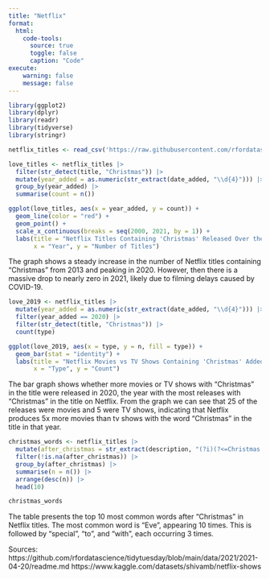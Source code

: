 ```yaml
---
title: "Netflix"
format:
  html: 
    code-tools:
      source: true
      toggle: false
      caption: "Code"
execute:
    warning: false
    message: false
---
```


```r
library(ggplot2)
library(dplyr)
library(readr)
library(tidyverse)
library(stringr)

netflix_titles <- read_csv('https://raw.githubusercontent.com/rfordatascience/tidytuesday/main/data/2021/2021-04-20/netflix_titles.csv')

love_titles <- netflix_titles |>
  filter(str_detect(title, "Christmas")) |>
  mutate(year_added = as.numeric(str_extract(date_added, "\\d{4}"))) |>
  group_by(year_added) |>
  summarise(count = n())

ggplot(love_titles, aes(x = year_added, y = count)) +
  geom_line(color = "red") +
  geom_point() +
  scale_x_continuous(breaks = seq(2000, 2021, by = 1)) +
  labs(title = "Netflix Titles Containing 'Christmas' Released Over the Years",
       x = "Year", y = "Number of Titles")
```

The graph shows a steady increase in the number of Netflix titles containing "Christmas" from 2013 and peaking in 2020. However, then there is a massive drop to nearly zero in 2021, likely due to filming delays caused by COVID-19.

```r
love_2019 <- netflix_titles |>
  mutate(year_added = as.numeric(str_extract(date_added, "\\d{4}"))) |>
  filter(year_added == 2020) |>
  filter(str_detect(title, "Christmas")) |>
  count(type)

ggplot(love_2019, aes(x = type, y = n, fill = type)) +
  geom_bar(stat = "identity") +
  labs(title = "Netflix Movies vs TV Shows Containing 'Christmas' Added in 2019", 
       x = "Type", y = "Count")
```
The bar graph shows whether more movies or TV shows with "Christmas" in the title were released in 2020, the year with the most releases with "Christmas" in the title on Netflix. From the graph we can see that 25 of the releases were movies and 5 were TV shows, indicating that Netflix produces 5x more movies than tv shows with the word "Christmas" in the title in that year.

```r
christmas_words <- netflix_titles |> 
  mutate(after_christmas = str_extract(description, "(?i)(?<=Christmas )\\w+")) |>
  filter(!is.na(after_christmas)) |>
  group_by(after_christmas) |>
  summarise(n = n()) |> 
  arrange(desc(n)) |>
  head(10)

christmas_words
```
The table presents the top 10 most common words after "Christmas" in Netflix titles. The most common word is "Eve", appearing 10 times. This is followed by "special", "to", and "with", each occurring 3 times.

Sources: https://github.com/rfordatascience/tidytuesday/blob/main/data/2021/2021-04-20/readme.md
https://www.kaggle.com/datasets/shivamb/netflix-shows 
